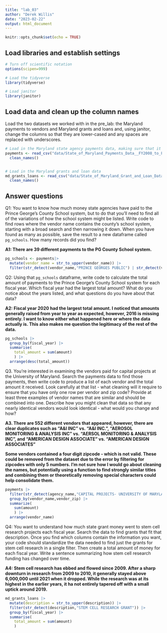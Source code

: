 ```yaml
---
title: "lab_03"
author: "Derek Willis"
date: "2023-02-22"
output: html_document
---
```


```r
knitr::opts_chunk$set(echo = TRUE)
```

## Load libraries and establish settings

```r
# Turn off scientific notation
options(scipen=999)

# Load the tidyverse
library(tidyverse)

# Load janitor
library(janitor)
```

## Load data and clean up the column names

Load the two datasets we worked with in the pre_lab: the Maryland payments to vendors and Maryland grants and loans and, using janitor, change the columns so that they are lower-cased and any spaces are replaced with underscores.

```r
# Load in the Maryland state agency payments data, making sure that it correctly sets the datatypes using all of the rows
payments <- read_csv("data/State_of_Maryland_Payments_Data__FY2008_to_FY2024.csv", guess_max=373564) |>
  clean_names()


# Load in the Maryland grants and loan data
md_grants_loans <- read_csv("data/State_of_Maryland_Grant_and_Loan_Data__FY2009_to_FY2022.csv") |>
  clean_names()

```

## Answer questions

Q1: You want to know how much money state agencies have paid to the Prince George's County School system, but to do that you'll need to find all of the variations of how the school system might be listed. Write code to find rows where the vendor name contains the county's school system, starting with a broad search and then narrowing it down. When you have found as many as possible, save the result to a new dataframe called `pg_schools`. How many records did you find?

**A1: There are 39 different payments to the PG County School system.**

```r
pg_schools <- payments|>
  mutate(vendor_name = str_to_upper(vendor_name)) |>
  filter(str_detect(vendor_name,"PRINCE GEORGES PUBLIC") | str_detect(vendor_name,"PRINCE GEORGES COUNTY SCHOOL") | str_detect(vendor_name,"PG COUNTY PUBLIC"))
```

Q2: Using that `pg_schools` dataframe, write code to calculate the total amount of payments to the Prince George's County School system for each fiscal year. Which fiscal year had the largest total amount? What do you notice about the years listed, and what questions do you have about that data?

**A2: Fiscal year 2020 had the largest total amount. I noticed that amounts generally raised from year to year as expected, however, 2016 is missing entirely. I want to know either what happened here or where the data actually is. This also makes me question the legitimacy of the rest of the data.**

```r
pg_schools |>
  group_by(fiscal_year) |>
  summarise(
    total_amount = sum(amount)
    ) |>
  arrange(desc(total_amount))
```

Q3. You're interested in examining the vendors paid for capital projects at the University of Maryland. Search the payments data to find those payments, then write code to produce a list of each vendor and the total amount it received. Look carefully at that list - what cleaning will it require to ensure that you have only one row per vendor and zip code? Provide at least three examples of vendor names that are similar and should be combined into one. Describe how you might clean that data so that any nearly identical vendors would look identical - what would you change and how?

**A3. There are 552 different vendors that appeared, however, there are clear duplicates such as "A&I INC" vs. "A&I INC.", "AEROSOL MONITORING & ANALYSIS INC" vs. "AERSOL MONITORING & ANALYSIS INC", and "AMERICAN DESIGN ASSOCIATE" vs. "AMERICAN DESIGN ASSOCIATES"**

**Some vendors contained a four digit zipcode - which is not valid. These could be removed from the dataset due to the error by filtering for zipcodes with only 5 numbers. I'm not sure how I would go about cleaning the names, but potentially using a function to find strongly similar titles and combining them or theoretically removing special characters could help consolidate them.**

```r
payments |>
  filter(str_detect(agency_name,"CAPITAL PROJECTS- UNIVERSITY OF MARYLAND")) |>
  group_by(vendor_name,vendor_zip) |>
  summarize(
    sum(amount)
    ) |>
  arrange(vendor_name)
```

Q4: You want to understand how much state grant money went to stem cell research projects each fiscal year. Search the data to find grants that fit that description. Once you find which columns contain the information you want, your code should standardize the data needed to find just the grants for stem cell research in a single filter. Then create a total amount of money for each fiscal year. Write a sentence summarizing how stem cell research funding has changed over time.

**A4: Stem cell research has ebbed and flowed since 2009. After a sharp downturn in research from 2009 to 2010, it generally stayed above 6,000,000 until 2021 when it dropped. While the research was at its highest in the earlier years, it ha not entirely tapered off with a small uptick around 2019.**

```r
md_grants_loans |>
  mutate(description = str_to_upper(description)) |>
  filter(str_detect(description,"STEM CELL RESEARCH GRANT")) |>
  group_by(fiscal_year) |>
  summarise(
    total_amount = sum(amount)
    ) 
```
